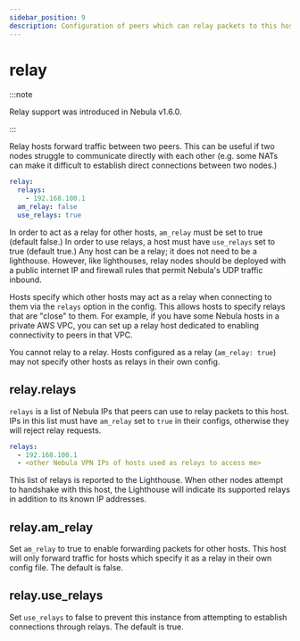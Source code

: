 ```yaml
---
sidebar_position: 9
description: Configuration of peers which can relay packets to this host
---
```


# relay

:::note

Relay support was introduced in Nebula v1.6.0.

:::

Relay hosts forward traffic between two peers. This can be useful if two nodes struggle to communicate directly with
each other (e.g. some NATs can make it difficult to establish direct connections between two nodes.)

```yml
relay:
  relays:
    - 192.168.100.1
  am_relay: false
  use_relays: true
```


In order to act as a relay for other hosts, `am_relay` must be set to true (default false.) In order to use relays, a
host must have `use_relays` set to true (default true.) Any host can be a relay; it does not need to be a lighthouse.
However, like lighthouses, relay nodes should be deployed with a public internet IP and firewall rules that permit
Nebula's UDP traffic inbound.

Hosts specify which other hosts may act as a relay when connecting to them via the `relays` option in the config. This
allows hosts to specify relays that are "close" to them. For example, if you have some Nebula hosts in a private AWS 
VPC, you can set up a relay host dedicated to enabling connectivity to peers in that VPC.

You cannot relay to a relay. Hosts configured as a relay (`am_relay: true`) may not specify other hosts as relays in
their own config.

## relay.relays

`relays` is a list of Nebula IPs that peers can use to relay packets to this host. IPs in this list must have
`am_relay` set to `true` in their configs, otherwise they will reject relay requests.

```yml
relays:
  - 192.168.100.1
  - <other Nebula VPN IPs of hosts used as relays to access me>
```

This list of relays is reported to the Lighthouse. When other nodes attempt to handshake with this host, the Lighthouse
will indicate its supported relays in addition to its known IP addresses.

## relay.am_relay

Set `am_relay` to true to enable forwarding packets for other hosts. This host will only forward traffic for hosts which
specify it as a relay in their own config file. The default is false.

## relay.use_relays

Set `use_relays` to false to prevent this instance from attempting to establish connections through relays. The default
is true.
